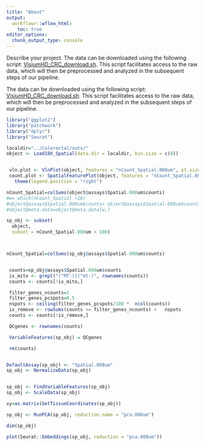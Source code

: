 ```yaml
---
title: "About"
output:
  workflowr::wflow_html:
    toc: true
editor_options:
  chunk_output_type: console
---
```



Describe your project.
The data can be downloaded using the following script: [VisiumHD_CRC_download.sh](code/VisiumHD_CRC_download.sh). This script facilitates access to the raw data, which will then be preprocessed and analyzed in the subsequent steps of our pipeline.

The data can be downloaded using the following script: [VisiumHD_CRC_download.sh](https://github.com/tkcaccia/KODAMA-Analysis/blob/main/code/VisiumHD_CRC_download.sh). This script facilitates access to the raw data, which will then be preprocessed and analyzed in the subsequent steps of our pipeline.


```r
library("ggplot2")
library("patchwork")
library("dplyr")
library("Seurat")

localdir="../Colorectal/outs/"
object <- Load10X_Spatial(data.dir = localdir, bin.size = c(8))


 vln.plot <- VlnPlot(object, features = "nCount_Spatial.008um", pt.size = 0) + NoLegend()
 count.plot <- SpatialFeaturePlot(object, features = "nCount_Spatial.008um", pt.size.factor = 1.2) +
   theme(legend.position = "right")

nCount_Spatial=colSums(object@assays$Spatial.008um$counts)
#w= which(nCount_Spatial >10)
#object@assays$Spatial.008um$counts= object@assays$Spatial.008um$counts[,w]
#object@meta.data=object@meta.data[w,]

sp_obj <- subset(
  object,
  subset = nCount_Spatial.008um > 100)



nCount_Spatial=colSums(sp_obj@assays$Spatial.008um$counts)


 counts=sp_obj@assays$Spatial.008um$counts
 is_mito <- grepl("(^MT-)|(^mt-)", rownames(counts))
 counts <- counts[!is_mito,]

 filter_genes_ncounts=1
 filter_genes_pcspots=0.5
 nspots <- ceiling(filter_genes_pcspots/100 *  ncol(counts))
 ix_remove <- rowSums(counts >= filter_genes_ncounts) <   nspots
 counts <- counts[!ix_remove,]

 QCgenes <- rownames(counts)

 VariableFeatures(sp_obj) = QCgenes

 rm(counts)


DefaultAssay(sp_obj) <- "Spatial.008um"
sp_obj <- NormalizeData(sp_obj)


sp_obj <- FindVariableFeatures(sp_obj)
sp_obj <- ScaleData(sp_obj)

xy=as.matrix(GetTissueCoordinates(sp_obj))

sp_obj <- RunPCA(sp_obj, reduction.name = "pca.008um")

dim(sp_obj)

plot(Seurat::Embeddings(sp_obj, reduction = "pca.008um"))

```
